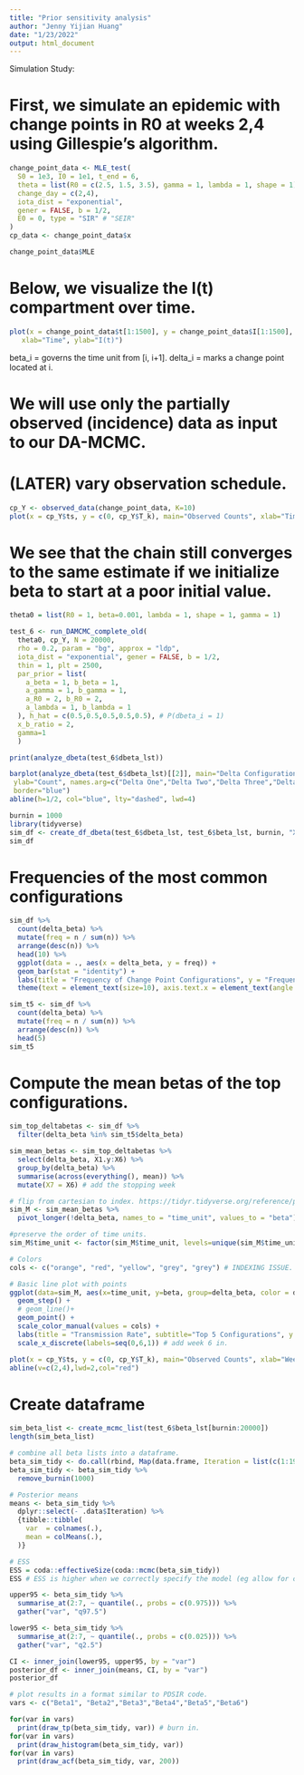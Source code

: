 ```yaml
---
title: "Prior sensitivity analysis"
author: "Jenny Yijian Huang"
date: "1/23/2022"
output: html_document
---
```


Simulation Study:

# First, we simulate an epidemic with change points in R0 at weeks 2,4 using Gillespie's algorithm.
```r
change_point_data <- MLE_test(
  S0 = 1e3, I0 = 1e1, t_end = 6,
  theta = list(R0 = c(2.5, 1.5, 3.5), gamma = 1, lambda = 1, shape = 1),
  change_day = c(2,4),
  iota_dist = "exponential",
  gener = FALSE, b = 1/2,
  E0 = 0, type = "SIR" # "SEIR"
)
cp_data <- change_point_data$x

change_point_data$MLE
```

# Below, we visualize the I(t) compartment over time.
```r
plot(x = change_point_data$t[1:1500], y = change_point_data$I[1:1500], main="Epidemic Trajectory",
   xlab="Time", ylab="I(t)")
```


beta_i = governs the time unit from [i, i+1].
delta_i = marks a change point located at i.

# We will use only the partially observed (incidence) data as input to our DA-MCMC.
# (LATER) vary observation schedule.
```r
cp_Y <- observed_data(change_point_data, K=10)
plot(x = cp_Y$ts, y = c(0, cp_Y$T_k), main="Observed Counts", xlab="Time", ylab="New Infections")
```

# We see that the chain still converges to the same estimate if we initialize beta to start at a poor initial value.
```r
theta0 = list(R0 = 1, beta=0.001, lambda = 1, shape = 1, gamma = 1)
```

```r
test_6 <- run_DAMCMC_complete_old(
  theta0, cp_Y, N = 20000,
  rho = 0.2, param = "bg", approx = "ldp",
  iota_dist = "exponential", gener = FALSE, b = 1/2,
  thin = 1, plt = 2500,
  par_prior = list(
    a_beta = 1, b_beta = 1,
    a_gamma = 1, b_gamma = 1,
    a_R0 = 2, b_R0 = 2,
    a_lambda = 1, b_lambda = 1
  ), h_hat = c(0.5,0.5,0.5,0.5,0.5), # P(dbeta_i = 1)
  x_b_ratio = 2,
  gamma=1
  )
```

```r
print(analyze_dbeta(test_6$dbeta_lst))

barplot(analyze_dbeta(test_6$dbeta_lst)[[2]], main="Delta Configurations", xlab="Change Point Location",  
 ylab="Count", names.arg=c("Delta One","Delta Two","Delta Three","Delta Four","Delta Five"), 
 border="blue")
abline(h=1/2, col="blue", lty="dashed", lwd=4)
```

```r
burnin = 1000
library(tidyverse)
sim_df <- create_df_dbeta(test_6$dbeta_lst, test_6$beta_lst, burnin, "X5")
sim_df
```
# Frequencies of the most common configurations
```r
sim_df %>% 
  count(delta_beta) %>% 
  mutate(freq = n / sum(n)) %>% 
  arrange(desc(n)) %>% 
  head(10) %>% 
  ggplot(data = ., aes(x = delta_beta, y = freq)) +
  geom_bar(stat = "identity") +
  labs(title = "Frequency of Change Point Configurations", y = "Frequency", x = "Configuration")+ 
  theme(text = element_text(size=10), axis.text.x = element_text(angle = 90))
```

```r
sim_t5 <- sim_df %>% 
  count(delta_beta) %>% 
  mutate(freq = n / sum(n)) %>% 
  arrange(desc(n)) %>% 
  head(5)
sim_t5
```


# Compute the mean betas of the top configurations.
```r
sim_top_deltabetas <- sim_df %>% 
  filter(delta_beta %in% sim_t5$delta_beta)

sim_mean_betas <- sim_top_deltabetas %>%
  select(delta_beta, X1.y:X6) %>%
  group_by(delta_beta) %>% 
  summarise(across(everything(), mean)) %>% 
  mutate(X7 = X6) # add the stopping week

# flip from cartesian to index. https://tidyr.tidyverse.org/reference/pivot_longer.html
sim_M <- sim_mean_betas %>% 
  pivot_longer(!delta_beta, names_to = "time_unit", values_to = "beta")

#preserve the order of time units.
sim_M$time_unit <- factor(sim_M$time_unit, levels=unique(sim_M$time_unit))
```

```r
# Colors
cols <- c("orange", "red", "yellow", "grey", "grey") # INDEXING ISSUE.

# Basic line plot with points
ggplot(data=sim_M, aes(x=time_unit, y=beta, group=delta_beta, color = delta_beta)) +
  geom_step() +
  # geom_line()+
  geom_point() +
  scale_color_manual(values = cols) +
  labs(title = "Transmission Rate", subtitle="Top 5 Configurations", y = "transmission rate (Mean)", x = "Week", color='Change Point Configuration') + 
  scale_x_discrete(labels=seq(0,6,1)) # add week 6 in.
```

```r
plot(x = cp_Y$ts, y = c(0, cp_Y$T_k), main="Observed Counts", xlab="Week", ylab="New Infections")
abline(v=c(2,4),lwd=2,col="red")
```


# Create dataframe
```r
sim_beta_list <- create_mcmc_list(test_6$beta_lst[burnin:20000])
length(sim_beta_list)
```

```r
# combine all beta lists into a dataframe.
beta_sim_tidy <- do.call(rbind, Map(data.frame, Iteration = list(c(1:19001)), Beta1 = sim_beta_list[1], Beta2 = sim_beta_list[2], Beta3 = sim_beta_list[3], Beta4 = sim_beta_list[4], Beta5 = sim_beta_list[5], Beta6 = sim_beta_list[6]))
beta_sim_tidy <- beta_sim_tidy %>% 
  remove_burnin(1000)
```

```r
# Posterior means
means <- beta_sim_tidy %>%
  dplyr::select(- .data$Iteration) %>%
  {tibble::tibble(
    var  = colnames(.),
    mean = colMeans(.),
  )}

# ESS
ESS = coda::effectiveSize(coda::mcmc(beta_sim_tidy))
ESS # ESS is higher when we correctly specify the model (eg allow for change points.)
```

```r
upper95 <- beta_sim_tidy %>%
  summarise_at(2:7, ~ quantile(., probs = c(0.975))) %>%
  gather("var", "q97.5")

lower95 <- beta_sim_tidy %>%
  summarise_at(2:7, ~ quantile(., probs = c(0.025))) %>%
  gather("var", "q2.5")

CI <- inner_join(lower95, upper95, by = "var")
posterior_df <- inner_join(means, CI, by = "var")
posterior_df
```
```r
# plot results in a format similar to PDSIR code.
vars <- c("Beta1", "Beta2","Beta3","Beta4","Beta5","Beta6")

for(var in vars)
  print(draw_tp(beta_sim_tidy, var)) # burn in.
for(var in vars)
  print(draw_histogram(beta_sim_tidy, var))
for(var in vars)
  print(draw_acf(beta_sim_tidy, var, 200))
```

